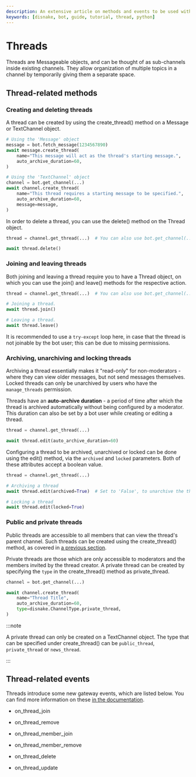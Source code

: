 ```yaml
---
description: An extensive article on methods and events to be used with Discord Threads.
keywords: [disnake, bot, guide, tutorial, thread, python]
---
```


# Threads

Threads are <DocsLink reference="disnake.abc.Messageable">Messageable</DocsLink> objects, and can be thought of as
sub-channels inside existing channels. They allow organization of multiple topics in a channel by temporarily giving
them a separate space.

## Thread-related methods

### Creating and deleting threads

A thread can be created by using the <DocsLink reference="disnake.TextChannel.create_thread">create_thread()</DocsLink>
method on a <DocsLink reference="disnake.Message">Message</DocsLink> or <DocsLink reference="disnake.TextChannel">TextChannel</DocsLink> object.

```python title="threads.py"
# Using the 'Message' object
message = bot.fetch_message(1234567890)
await message.create_thread(
    name="This message will act as the thread's starting message.",
    auto_archive_duration=60,
)

# Using the 'TextChannel' object
channel = bot.get_channel(...)
await channel.create_thread(
    name="This thread requires a starting message to be specified.",
    auto_archive_duration=60,
    message=message,
)
```

In order to delete a thread, you can use the <DocsLink reference="disnake.Thread.delete">delete()</DocsLink> method on
the <DocsLink reference="disnake.Thread">Thread</DocsLink> object.

```python title="threads.py"
thread = channel.get_thread(...)  # You can also use bot.get_channel(...)

await thread.delete()
```

### Joining and leaving threads

Both joining and leaving a thread require you to have a <DocsLink reference="disnake.Thread">Thread</DocsLink> object,
on which you can use the <DocsLink reference="disnake.Thread.join">join()</DocsLink> and <DocsLink reference="disnake.Thread.leave">leave()</DocsLink> methods for the respective action.

```python title="threads.py"
thread = channel.get_thread(...)  # You can also use bot.get_channel(...)

# Joining a thread.
await thread.join()

# Leaving a thread.
await thread.leave()
```

It is recommended to use a `try-except` loop here, in case that the thread is not joinable by the bot user; this can be
due to missing permissions.

### Archiving, unarchiving and locking threads

Archiving a thread essentially makes it "read-only" for non-moderators - where they can view older messages, but not
send messages themselves. Locked threads can only be unarchived by users who have the `manage_threads` permission.

Threads have an **auto-archive duration** - a period of time after which the thread is archived automatically without
being configured by a moderator. This duration can also be set by a bot user while creating or editing a thread.

```python title="threads.py"
thread = channel.get_thread(...)

await thread.edit(auto_archive_duration=60)
```

Configuring a thread to be archived, unarchived or locked can be done using the <DocsLink reference="disnake.Thread.edit">edit()</DocsLink> method, via the `archived` and `locked` parameters. Both of
these attributes accept a boolean value.

```python title="threads.py"
thread = channel.get_thread(...)

# Archiving a thread
await thread.edit(archived=True)  # Set to 'False', to unarchive the thread

# Locking a thread
await thread.edit(locked=True)
```

### Public and private threads

Public threads are accessible to all members that can view the thread's parent channel. Such threads can be created
using the <DocsLink reference="disnake.TextChannel.create_thread">create_thread()</DocsLink> method, as covered in
[a previous section](#creating-and-deleting-threads).

Private threads are those which are only accessible to moderators and the members invited by the thread creator. A
private thread can be created by specifying the `type` in the <DocsLink reference="disnake.TextChannel">create_thread()</DocsLink> method as <DocsLink reference="disnake.ChannelType.private_thread">private_thread</DocsLink>.

```python title="threads.py" {6}
channel = bot.get_channel(...)

await channel.create_thread(
    name="Thread Title",
    auto_archive_duration=60,
    type=disnake.ChannelType.private_thread,
)
```

:::note

A private thread can only be created on a <DocsLink reference="disnake.TextChannel">TextChannel</DocsLink> object. The
type that can be specified under <DocsLink reference="disnake.TextChannel.create_thread">create_thread()</DocsLink> can
be `public_thread`, `private_thread` or `news_thread`.

:::

## Thread-related events

Threads introduce some new gateway events, which are listed below. You can find more information on these
[in the documentation](https://docs.disnake.dev/en/latest/api.html#disnake.on_thread_join).

-   <DocsLink reference="disnake.on_thread_join">on_thread_join</DocsLink>

-   <DocsLink reference="disnake.on_thread_remove">on_thread_remove</DocsLink>

-   <DocsLink reference="disnake.on_thread_member_join">on_thread_member_join</DocsLink>

-   <DocsLink reference="disnake.on_thread_member_remove">on_thread_member_remove</DocsLink>

-   <DocsLink reference="disnake.on_thread_delete">on_thread_delete</DocsLink>

-   <DocsLink reference="disnake.on_thread_update">on_thread_update</DocsLink>
